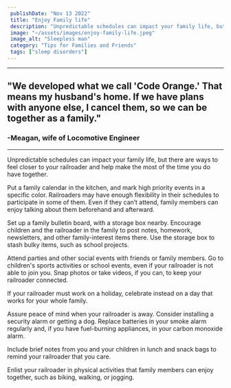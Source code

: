 ```yaml
---
 publishDate: "Nov 13 2022"
 title: "Enjoy Family life"
 description: "Unpredictable schedules can impact your family life, but there are ways to feel closer to your railroader and help make the most of the time you do have together."
 image: "~/assets/images/enjoy-family-life.jpeg"
 image_alt: "Sleepless man"
 category: "Tips for Families and Friends"
 tags: ["sleep disorders"]
---
```


----
## "We developed what we call 'Code Orange.' That means my husband's home. If we have plans with anyone else, I cancel them, so we can be together as a family." ##
### -Meagan, wife of Locomotive Engineer ###
----

Unpredictable schedules can impact your family life, but there are ways to feel closer to your railroader and help make the most of the time you do have together.

Put a family calendar in the kitchen, and mark high priority events in a specific color. Railroaders may have enough flexibility in their schedules to participate in some of them. Even if they can’t attend, family members can enjoy talking about them beforehand and afterward.

Set up a family bulletin board, with a storage box nearby. Encourage children and the railroader in the family to post notes, homework, newsletters, and other family-interest items there. Use the storage box to stash bulky items, such as school projects. 

Attend parties and other social events with friends or family members. Go to children's sports activities or school events, even if your railroader is not able to join you. Snap photos or take videos, if you can, to keep your railroader connected. 

If your railroader must work on a holiday, celebrate instead on a day that works for your whole family. 

Assure peace of mind when your railroader is away. Consider installing a security alarm or getting a dog. Replace batteries in your smoke alarm regularly and, if you have fuel-burning appliances, in your carbon monoxide alarm.

Include brief notes from you and your children in lunch and snack bags to remind your railroader that you care.

Enlist your railroader in physical activities that family members can enjoy together, such as biking, walking, or jogging.